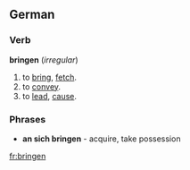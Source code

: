 ==German==
===Verb===
'''bringen''' (''irregular'')
# to [[bring]], [[fetch]].
# to [[convey]].
# to [[lead]], [[cause]].

===Phrases===
* '''an sich bringen''' - acquire, take possession

[[fr:bringen]]